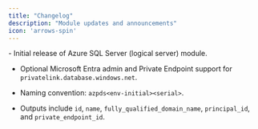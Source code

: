 ```yaml
---
title: "Changelog"
description: "Module updates and announcements"
icon: 'arrows-spin'
---
```


<Update label="2025/08/19" description="sqlsrv-v1.0.0">
  - Initial release of Azure SQL Server (logical server) module.

  - Optional Microsoft Entra admin and Private Endpoint support for `privatelink.database.windows.net`.

  - Naming convention: `azpds<env-initial><serial>`.

  - Outputs include `id`, `name`, `fully_qualified_domain_name`, `principal_id`, and `private_endpoint_id`.

  </Update>




